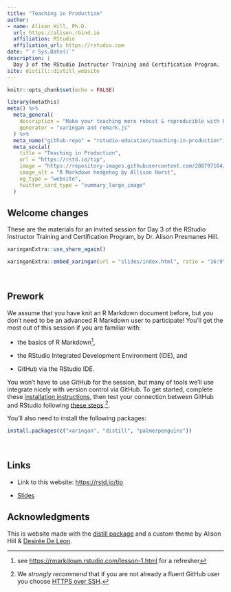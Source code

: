 ```yaml
---
title: "Teaching in Production"
author:
- name: Alison Hill, Ph.D.
  url: https://alison.rbind.io
  affiliation: RStudio
  affiliation_url: https://rstudio.com
date: "`r Sys.Date()`"
description: |
  Day 3 of the RStudio Instructor Training and Certification Program.
site: distill::distill_website
---
```


```r
knitr::opts_chunk$set(echo = FALSE)
```

```r
library(metathis)
meta() %>%
  meta_general(
    description = "Make your teaching more robust & reproducible with R Markdown",
    generator = "xaringan and remark.js"
  ) %>% 
  meta_name("github-repo" = "rstudio-education/teaching-in-production") %>% 
  meta_social(
    title = "Teaching in Production",
    url = "https://rstd.io/tip",
    image = "https://repository-images.githubusercontent.com/288797104/d13f1700-e2cc-11ea-9ed7-0bf3a41af1e4",
    image_alt = "R Markdown hedgehog by Allison Horst",
    og_type = "website",
    twitter_card_type = "summary_large_image"
  )
```

## Welcome changes  

These are the materials for an invited session for Day 3 of the RStudio Instructor Training and Certification Program, by Dr. Alison Presmanes Hill.

```r
xaringanExtra::use_share_again()
```

```r
xaringanExtra::embed_xaringan(url = "slides/index.html", ratio = "16:9")
```
\

## Prework

We assume that you have knit an R Markdown document before, but you don’t need to be an advanced R Markdown user to participate! You'll get the most out of this session if you are familiar with: 

+ the basics of R Markdown^[see <https://rmarkdown.rstudio.com/lesson-1.html> for a refresher],

+ the RStudio Integrated Development Environment (IDE), and

+ GitHub via the RStudio IDE. 




<aside>You won't have to use GitHub for the session, but many of tools we'll use integrate nicely with version control via GitHub. To get started, complete these [installation instructions](https://happygitwithr.com/install-intro.html), then test your connection between GitHub and RStudio following [these steps](https://happygitwithr.com/connect-intro.html).^[We *strongly recommend* that if you are not already a fluent GitHub user you choose [HTTPS over SSH](https://happygitwithr.com/credential-caching.html).]. </aside>

You'll also need to install the following packages:

```r
install.packages(c("xaringan", "distill", "palmerpenguins"))
```


\

## Links

+ Link to this website: <https://rstd.io/tip>

+ [Slides](slides/index.html)





## Acknowledgments {.appendix}

This is website made with the [distill package](https://rstudio.github.io/distill/) and a custom theme by Alison Hill & [Desirée De Leon](https://desiree.rbind.io/).
